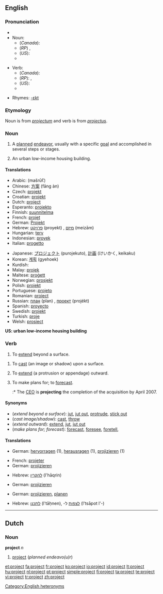 {{wikipedia|dab=project (disambiguation)|project}}
==English==

===Pronunciation===
*{{audio|En-us-project.ogg|audio (US)}}
* Noun:
** (''Canada''): {{IPA|/ˈpɹɑdʒεk̚t/}}
** (''RP'') {{IPA|/ˈpɹəʊʤεkt/ ''or'' /pɹɒʤεkt/}}, {{SAMPA|/"pr@UdZEkt/ ''or'' /"prQdZEkt/}}
** (''US''): {{IPA|/ˈpɻɑʤεkt/}}
** {{Audio|en-ca-project-noun.ogg|Audio (Canada) (noun)}}

* Verb:
** (''Canada''): {{IPA|/pɹəˈʤεk̚t/}}
** (''RP''): {{IPA|/prəˈʤεkt/}}, {{SAMPA|/pr@"dZEkt/}}
** (''US''): {{IPA|/pɻəˈʤεkt/}}
** {{Audio|en-ca-project-verb.ogg|Audio (Canada) (verb)}}

*Rhymes: [[Rhymes:English:-ɛkt|-ɛkt]]

===Etymology===
Noun is from {{L.}} ''[[projectum]]'' and verb is from ''[[projectus]]''.

===Noun===
{{wikipedia}}
{{en-noun}}

# A [[plan]]ned [[endeavor]], usually with a specific [[goal]] and accomplished in several steps or stages.
# {{US}} An urban low-income housing building.

====Translations====

{{trans-top|planned endeavo(u)r}}
*Arabic: {{ARchar|[[مشروع]]}} (mašrūʕ) {{m}}
*Chinese: [[方案]] (fāng àn)
*Czech: [[projekt]] {{m}}
*Croatian: [[projekt]] {{m}}
*Dutch: [[#Dutch|project]] {{n}}
*Esperanto: [[projekto]]
*Finnish: [[suunnitelma]]
*French: [[projet]] {{m}}
*German: [[Projekt]] {{n}}
*Hebrew: [[פרויקט]] (proyekt) {{m}}, [[מיזם]] (meizām) {{m}}
*Hungarian: [[terv]]
*Indonesian: [[proyek]]
*Italian: [[progetto]] {{m}}
{{trans-mid}}
*Japanese: [[プロジェクト]] (purojekuto), [[計画]] (けいかく, keikaku)
*Korean: [[계획]] (gyehoek)
*Kurdish: {{KUchar|[[پرۆژه‌]]}}
*Malay: [[projek]]
*Maltese: [[proġett]] {{m}}
*Norwegian: [[prosjekt]] {{n}}
*Polish: [[projekt]] {{m}}
*Portuguese: [[projeto]] {{m}}
*Romanian: [[proiect]] {{n}}
*Russian: [[план]] (plan) {{m}}, [[проект]] (projékt) {{m}}
*Spanish: [[proyecto]] {{m}}
*Swedish: [[projekt]] {{c}}
*Turkish: [[proje]]
*Welsh: [[prosiect]] {{m}}
{{trans-bottom}}

'''US: urban low-income housing building'''

===Verb===
{{en-verb}}

#{{intransitive}} To [[extend]] beyond a surface.

#{{transitive}} To [[cast]] (an image or shadow) upon a surface.
#{{transitive}}  To [[extend]] (a protrusion or appendage) outward.
#{{transitive}}  To make plans for; to [[forecast]].
#:* The [[CEO]] is '''projecting''' the completion of the acquisition by April 2007.

====Synonyms====
*(''extend beyond a surface''): [[jut]], [[jut out]], [[protrude]], [[stick out]]
*(''cast image/shadow''): [[cast]], [[throw]]
*(''extend outward''): [[extend]], [[jut]], [[jut out]]
*(''make plans for; forecast''): [[forecast]], [[foresee]], [[foretell]], 
====Translations====

{{trans-top|extend beyond a surface}}
*German: [[hervorragen]] (1), [[herausragen]] (1), [[projizieren]] (1)
{{trans-mid}}
{{trans-bottom}}

{{trans-top|cast (image/shadow)}}
*French: [[projeter]]
*German: [[projizieren]]
{{trans-mid}}
*Hebrew: [[להקרין]] (l'hāqrin)
{{trans-bottom}}

{{trans-top|extend outward}}
*German: [[projizieren]]
{{trans-mid}}
{{trans-bottom}}

{{trans-top|make plans for; forecast}}
*German: [[projizieren]], [[planen]]
{{trans-mid}}
*Hebrew: [[לתכנן]] (l'tāḥnen), -[[לצפות]] ל (l'tsāpot l'-)
{{trans-bottom}}

[[Category:English heteronyms]]

----

==Dutch==

===Noun===
'''project''' ''n''

# [[#English|project]] (''planned endeavo(u)r'')

[[et:project]]
[[fa:project]]
[[fr:project]]
[[ko:project]]
[[io:project]]
[[id:project]]
[[lt:project]]
[[hu:project]]
[[nl:project]]
[[pt:project]]
[[simple:project]]
[[fi:project]]
[[ta:project]]
[[te:project]]
[[vi:project]]
[[tr:project]]
[[zh:project]]